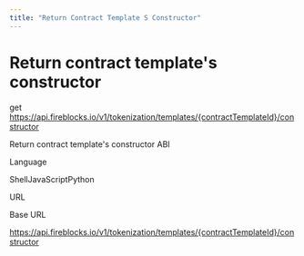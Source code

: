 ```yaml
---
title: "Return Contract Template S Constructor"
---
```

  
  # Return contract template's constructor

get https://api.fireblocks.io/v1/tokenization/templates/{contractTemplateId}/constructor

Return contract template's constructor ABI

Language

ShellJavaScriptPython

URL

Base URL

https://api.fireblocks.io/v1/tokenization/templates/{contractTemplateId}/constructor